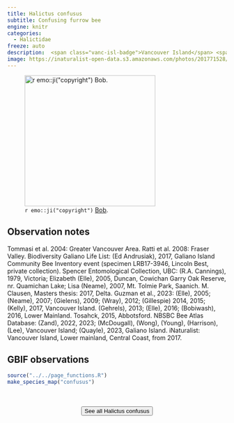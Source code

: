 ```yaml
---
title: Halictus confusus
subtitle: Confusing furrow bee
engine: knitr
categories:
  - Halictidae
freeze: auto
description:  <span class="vanc-isl-badge">Vancouver Island</span> <span class="lower-mainland-badge">Lower Mainland</span> <span class="coast-badge">Coast</span> <span class="gali-badge">Galiano</span>
image: https://inaturalist-open-data.s3.amazonaws.com/photos/201771528/large.jpeg
---
```

![`r emo::ji("copyright")` [Bob ](McDougall ).](https://inaturalist-open-data.s3.amazonaws.com/photos/201771528/large.jpeg){height=300}

## Observation notes  
Tommasi et al. 2004: <span class="hl-place-name"><span class="hl-place-name">Greater <span class="hl-place-name">Vancouver</span></span> Area</span>. Ratti et al. 2008: <span class="hl-place-name">Fraser Valley</span>. Biodiversity Galiano Life List: (Ed Andrusiak), 2017, <span class="hl-place-name">Galiano Island</span> Community Bee Inventory event (specimen LRB17-3946, Lincoln Best, private collection). Spencer Entomological Collection, UBC: (R.A. Cannings), 1979, <span class="hl-place-name">Victoria</span>; Elizabeth (Elle), 2005, <span class="hl-place-name">Duncan</span>, <span class="hl-place-name">Cowichan</span> Garry Oak Reserve, nr. <span class="hl-place-name">Quamichan Lake</span>; Lisa (Neame), 2007, <span class="hl-place-name">Mt. Tolmie Park</span>, <span class="hl-place-name">Saanich</span>. M. Clausen, Masters thesis: 2017, <span class="hl-place-name">Delta</span>. Guzman et al., 2023: (Elle), 2005; (Neame), 2007; (Gielens), 2009; (Wray), 2012; (Gillespie) 2014, 2015; (Kelly), 2017, <span class="hl-place-name"><span class="hl-place-name"><span class="hl-place-name">Vancouver</span> Is</span>land</span>. (Gehrels), 2013; (Elle), 2016; (Bobiwash), 2016, <span class="hl-place-name">Lower Mainland</span>. Tosahck, 2015, <span class="hl-place-name">Abbotsford</span>. NBSBC Bee Atlas Database: (Zand), 2022, 2023; (McDougall), (Wong), (Young), (<span class="hl-place-name">Harrison</span>), (Lee), <span class="hl-place-name"><span class="hl-place-name"><span class="hl-place-name">Vancouver</span> Is</span>land</span>; (Quayle), 2023, <span class="hl-place-name">Galiano Island</span>.  iNaturalist: <span class="hl-place-name"><span class="hl-place-name"><span class="hl-place-name">Vancouver</span> Is</span>land</span>, Lower mainland, Central Coast, from 2017.

## GBIF observations  


```r
source("../../page_functions.R")
make_species_map("confusus")
```
<br><br>
<center>


<a href="https://inaturalist.ca/observations?place_id=7085&quality_grade=research&subview=map&taxon_id=199115"><button type="button" class="btn btn-secondary">See all Halictus confusus <i class="fa-solid fa-arrow-up-right-from-square"></i> </button></a>
</center>
